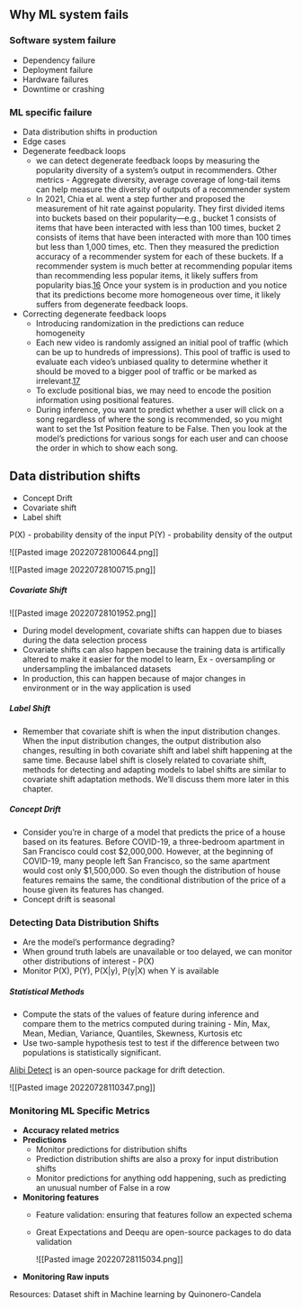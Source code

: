 ## Why ML system fails
### Software system failure
* Dependency failure
* Deployment failure
* Hardware failures
* Downtime or crashing

### ML specific failure
* Data distribution shifts in production
* Edge cases
* Degenerate feedback loops
	* we can detect degenerate feedback loops by measuring the popularity diversity of a system's output in recommenders.  Other metrics - Aggregate diversity, average coverage of long-tail items can help measure the diversity of outputs of a recommender system
	* In 2021, Chia et al. went a step further and proposed the measurement of hit rate against popularity. They first divided items into buckets based on their popularity—e.g., bucket 1 consists of items that have been interacted with less than 100 times, bucket 2 consists of items that have been interacted with more than 100 times but less than 1,000 times, etc. Then they measured the prediction accuracy of a recommender system for each of these buckets. If a recommender system is much better at recommending popular items than recommending less popular items, it likely suffers from popularity bias.[16](https://learning.oreilly.com/library/view/designing-machine-learning/9781098107956/ch08.html#ch01fn265) Once your system is in production and you notice that its predictions become more homogeneous over time, it likely suffers from degenerate feedback loops.
* Correcting degenerate feedback loops
	* Introducing randomization in the predictions can reduce homogeneity
	* Each new video is randomly assigned an initial pool of traffic (which can be up to hundreds of impressions). This pool of traffic is used to evaluate each video’s unbiased quality to determine whether it should be moved to a bigger pool of traffic or be marked as irrelevant.[17](https://learning.oreilly.com/library/view/designing-machine-learning/9781098107956/ch08.html#ch01fn266)
	* To exclude positional bias, we may need to encode the position information using positional features.
	* During inference, you want to predict whether a user will click on a song regardless of where the song is recommended, so you might want to set the 1st Position feature to be False. Then you look at the model’s predictions for various songs for each user and can choose the order in which to show each song.
	


## Data distribution shifts
* Concept Drift
* Covariate shift
* Label shift

P(X) - probability density of the input
P(Y) - probability density of the output

![[Pasted image 20220728100644.png]]

![[Pasted image 20220728100715.png]]


##### Covariate Shift

![[Pasted image 20220728101952.png]]

* During model development, covariate shifts can happen due to biases during the data selection process
* Covariate shifts can also happen because the training data is artifically altered to make it easier for the model to learn, Ex - oversampling or undersampling the imbalanced datasets
* In production, this can happen because of major changes in environment or in the way application is used


##### Label Shift
* Remember that covariate shift is when the input distribution changes. When the input distribution changes, the output distribution also changes, resulting in both covariate shift and label shift happening at the same time. Because label shift is closely related to covariate shift, methods for detecting and adapting models to label shifts are similar to covariate shift adaptation methods. We’ll discuss them more later in this chapter.

##### Concept Drift
* Consider you’re in charge of a model that predicts the price of a house based on its features. Before COVID-19, a three-bedroom apartment in San Francisco could cost $2,000,000. However, at the beginning of COVID-19, many people left San Francisco, so the same apartment would cost only $1,500,000. So even though the distribution of house features remains the same, the conditional distribution of the price of a house given its features has changed.
* Concept drift is seasonal

### Detecting Data Distribution Shifts
* Are the model's performance degrading?
* When ground truth labels are unavailable or too delayed, we can monitor other distributions of interest  - P(X)
* Monitor P(X), P(Y), P(X|y), P(y|X) when Y is available

##### Statistical Methods
* Compute the stats of the values of feature during inference and compare them to the metrics computed during training - Min, Max, Mean, Median, Variance, Quantiles, Skewness, Kurtosis etc
* Use two-sample hypothesis test to test if the difference between two populations is statistically significant. 

[Alibi Detect](https://github.com/SeldonIO/alibi-detect) is an open-source package for drift detection.

![[Pasted image 20220728110347.png]]


### Monitoring ML Specific Metrics
* **Accuracy related metrics**
* **Predictions**
	* Monitor predictions for distribution shifts
	* Prediction distribution shifts are also a proxy for input distribution shifts
	* Monitor predictions for anything odd happening, such as predicting an unusual number of False in a row
* **Monitoring features**
	* Feature validation: ensuring that features follow an expected schema
	* Great Expectations and Deequ are open-source packages to do data validation

		![[Pasted image 20220728115034.png]]

* **Monitoring Raw inputs**
	

Resources:
Dataset shift in Machine learning by Quinonero-Candela
